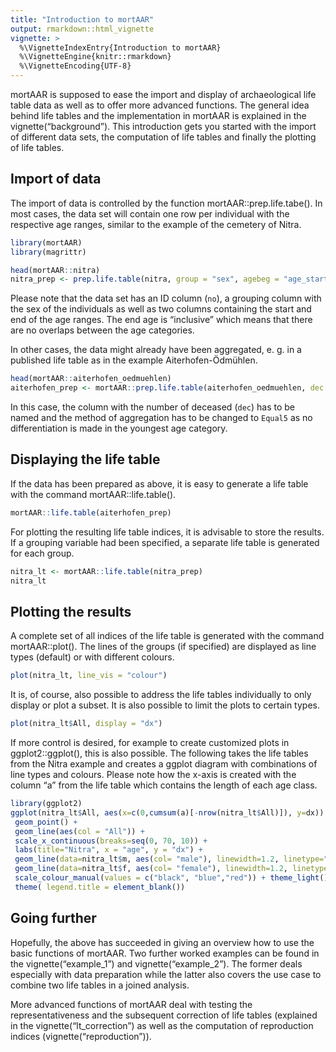 ```yaml
---
title: "Introduction to mortAAR"
output: rmarkdown::html_vignette
vignette: >
  %\VignetteIndexEntry{Introduction to mortAAR}
  %\VignetteEngine{knitr::rmarkdown}
  %\VignetteEncoding{UTF-8}
---
```


mortAAR is supposed to ease the import and display of archaeological life table data as well as to offer more advanced functions. The general idea behind life tables and the implementation in mortAAR is explained in the vignette("background"). This introduction gets you started with the import of different data sets, the computation of life tables and finally the plotting of life tables.

## Import of data

The import of data is controlled by the function mortAAR::prep.life.tabe(). In most cases, the data set will contain one row per individual with the respective age ranges, similar to the example of the cemetery of Nitra.

```r
library(mortAAR)
library(magrittr)

head(mortAAR::nitra)
nitra_prep <- prep.life.table(nitra, group = "sex", agebeg = "age_start", ageend = "age_end", agerange = "included")
```

Please note that the data set has an ID column (`no`), a grouping column with the sex of the individuals as well as two columns containing the start and end of the age ranges. The end age is "inclusive" which means that there are no overlaps between the age categories.

In other cases, the data might already have been aggregated, e. g. in a published life table as in the example Aiterhofen-Ödmühlen.

```r
head(mortAAR::aiterhofen_oedmuehlen)
aiterhofen_prep <- mortAAR::prep.life.table(aiterhofen_oedmuehlen, dec = "Dx", agebeg = "Alter", method = "Equal5")
```

In this case, the column with the number of deceased (`dec`) has to be named and the method of aggregation has to be changed to `Equal5` as no differentiation is made in the youngest age category.

## Displaying the life table

If the data has been prepared as above, it is easy to generate a life table with the command mortAAR::life.table().

```r
mortAAR::life.table(aiterhofen_prep)
```

For plotting the resulting life table indices, it is advisable to store the results. If a grouping variable had been specified, a separate life table is generated for each group.

```r
nitra_lt <- mortAAR::life.table(nitra_prep)
nitra_lt
```

## Plotting the results

A complete set of all indices of the life table is generated with the command mortAAR::plot(). The lines of the groups (if specified) are displayed as line types (default) or with different colours.

```r
plot(nitra_lt, line_vis = "colour")
```

It is, of course, also possible to address the life tables individually to only display or plot a subset. It is also possible to limit the plots to certain types.

```r
plot(nitra_lt$All, display = "dx")
```

If more control is desired, for example to create customized plots in ggplot2::ggplot(), this is also possible. The following takes the life tables from the Nitra example and creates a ggplot diagram with combinations of line types and colours. Please note how the x-axis is created with the column "a" from the life table which contains the length of each age class.

```r
library(ggplot2)
ggplot(nitra_lt$All, aes(x=c(0,cumsum(a)[-nrow(nitra_lt$All)]), y=dx)) +
 geom_point() +
 geom_line(aes(col = "All")) +
 scale_x_continuous(breaks=seq(0, 70, 10)) +
 labs(title="Nitra", x = "age", y = "dx") +
 geom_line(data=nitra_lt$m, aes(col= "male"), linewidth=1.2, linetype="dashed") +
 geom_line(data=nitra_lt$f, aes(col= "female"), linewidth=1.2, linetype="dotted") +
 scale_colour_manual(values = c("black", "blue","red")) + theme_light() +
 theme( legend.title = element_blank())
```

## Going further

Hopefully, the above has succeeded in giving an overview how to use the basic functions of mortAAR. Two further worked examples can be found in the vignette("example_1") and vignette("example_2"). The former deals especially with data preparation while the latter also covers the use case to combine two life tables in a joined analysis.

More advanced functions of mortAAR deal with testing the representativeness and the subsequent correction of life tables (explained in the vignette("lt_correction") as well as the computation of reproduction indices (vignette("reproduction")).
